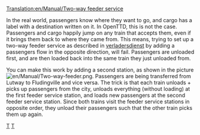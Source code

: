 [[Translation:en/Manual/Two-way feeder service]]
{{nl/Vertaling|en/Manual/Two-way feeder service|0}}

In the real world, passengers know where they want to go, and cargo has a label with a destination written on it.
In OpenTTD, this is not the case. Passengers and cargo happily jump on any train that accepts them, even if it brings them back to where they came from.
This means, trying to set up a two-way feeder service as described in [[nl/Manual/Verladersdienst|verladersdienst]] by adding a passengers flow in the opposite direction, will fail. Passengers are unloaded first, and are then loaded back into the same train they just unloaded from.

You can make this work by adding a second station, as shown in the picture [[File:en/Manual/Two-way-feeder.png|thumb]]. Passengers are being transferred from Lutway to Fludingville and vice versa.
The trick is that each train unloads + picks up passengers from the city, unloads everything (without loading) at the first feeder service station, and loads new passengers at the second feeder service station. Since both trains visit the feeder service stations in opposite order, they unload their passengers such that the other train picks them up again.

[[Category:nl/Manual/Spelen|T]]
[[Category:nl/Manual/Voertuigen|T]]